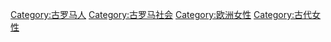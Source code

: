 [[Category:古罗马人|Category:古罗马人]]
[[Category:古罗马社会|Category:古罗马社会]]
[[Category:欧洲女性|Category:欧洲女性]]
[[Category:古代女性|Category:古代女性]]